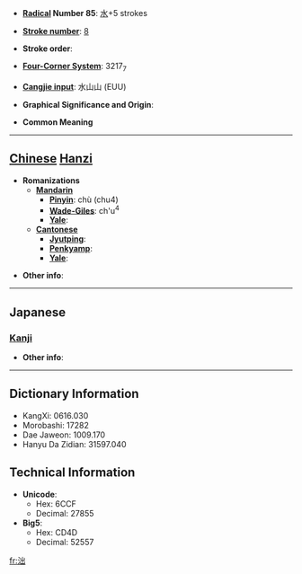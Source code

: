 * '''[[Wiktionary:Chinese radical index| Radical]] Number 85''': [[Wiktionary:Chinese radical index 水|水]]+5 strokes

* '''[[Wiktionary:Chinese total strokes index|Stroke number]]''': [[Wiktionary:Chinese total strokes index 8|8]]

* '''Stroke order''': 

* '''[[Wiktionary:Chinese four corner index|Four-Corner System]]''': 3217<sub>7</sub>

* '''[[Wiktionary:Chinese Cangjie index|Cangjie input]]''': 水山山 (EUU)

* '''Graphical Significance and Origin''': 

* '''Common Meaning'''

----

== [[Chinese]] [[Hanzi]] ==

* '''Romanizations'''
** '''[[Mandarin]]'''
*** '''[[Pinyin]]''': chù (chu4)
*** '''[[Wade-Giles]]''': ch'u<sup>4</sup>
*** '''[[Yale]]''': 
** '''[[Cantonese]]'''
*** '''[[Jyutping]]''':
*** '''[[Penkyamp]]''': 
*** '''[[Yale]]''': 

* '''Other info''': 

----

==Japanese==
===[[Kanji]]===
{{kanji|on readings=[[ちゅつ]] (chutsu), [[こつ]] (kotsu), [[こち]] (kochi)|kun readings=}}

* '''Other info''':  

----

== Dictionary Information ==

* KangXi: 0616.030
* Morobashi: 17282
* Dae Jaweon: 1009.170
* Hanyu Da Zidian: 31597.040

== Technical Information ==

* '''Unicode''':
** Hex: 6CCF
** Decimal: 27855
* '''Big5''':
** Hex: CD4D
** Decimal: 52557

[[fr:泏]]